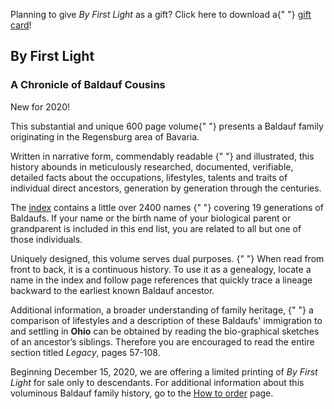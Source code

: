 
<div>

<ByFirstLightCover />

<p className="giftCard">
  Planning to give <em>By First Light</em> as a gift? Click here to download a{" "}
  <a href="/assets/BFL-gift-card.pdf">gift card</a>!
</p>

</div>

<div className="by-first-light">

<h2 className="book-title">By First Light</h2>
<h3 className="book-subtitle">A Chronicle of Baldauf Cousins</h3>

<div className="highlight">New for 2020!</div>

<p>
  <span className="lead-in">This substantial and unique 600 page volume</span>{" "}
  presents a Baldauf family originating in the Regensburg area of Bavaria.
</p>

<p>
  <span className="lead-in">
    Written in narrative form, commendably readable
  </span>{" "}
  and illustrated, this history abounds in meticulously researched, documented,
  verifiable, detailed facts about the occupations, lifestyles, talents and
  traits of individual direct ancestors, generation by generation through the
  centuries.
</p>
<p>
  <span className="lead-in">
    The <a href="/by-first-light/names">index</a> contains a little over 2400
    names
  </span>{" "}
  covering 19 generations of Baldaufs. If your name or the birth name of your
  biological parent or grandparent is included in this end list, you are related
  to all but one of those individuals.
</p>
<p>
  <span className="lead-in">
    Uniquely designed, this volume serves dual purposes.
  </span>{" "}
  When read from front to back, it is a continuous history. To use it as a
  genealogy, locate a name in the index and follow page references that quickly
  trace a lineage backward to the earliest known Baldauf ancestor.
</p>
<p>
  <span className="lead-in">
    Additional information, a broader understanding of family heritage,
  </span>{" "}
  a comparison of lifestyles and a description of these Baldaufs' immigration to
  and settling in <b>Ohio</b> can be obtained by reading the bio-graphical
  sketches of an ancestor’s siblings. Therefore you are encouraged to read the
  entire section titled <i>Legacy</i>, pages 57-108.
</p>

Beginning December 15, 2020, we are offering a limited printing of _By First Light_
for sale only to descendants. For additional information about this voluminous Baldauf
family history, go to the [How to order](/how-to-order) page.

</div>

